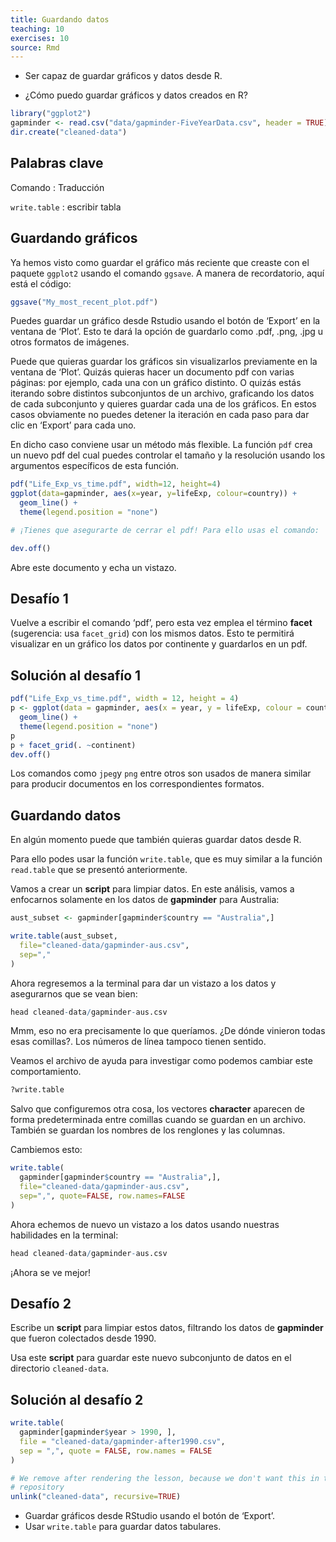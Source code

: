 ```yaml
---
title: Guardando datos
teaching: 10
exercises: 10
source: Rmd
---
```


::::::::::::::::::::::::::::::::::::::: objectives

- Ser capaz de guardar gráficos y datos desde R.

::::::::::::::::::::::::::::::::::::::::::::::::::

:::::::::::::::::::::::::::::::::::::::: questions

- ¿Cómo puedo guardar gráficos y datos creados en R?

::::::::::::::::::::::::::::::::::::::::::::::::::

```r
library("ggplot2")
gapminder <- read.csv("data/gapminder-FiveYearData.csv", header = TRUE)
dir.create("cleaned-data")
```

:::::::::::::::::::::::::::::::::::::::  checklist

## Palabras clave

Comando : Traducción

`write.table` : escribir tabla


::::::::::::::::::::::::::::::::::::::::::::::::::

## Guardando gráficos

Ya hemos visto como guardar el gráfico más reciente que creaste con el paquete `ggplot2`
usando el comando `ggsave`. A manera de recordatorio, aquí está el código:

```r
ggsave("My_most_recent_plot.pdf")
```

Puedes guardar un gráfico desde Rstudio usando el botón de 'Export' en la
ventana de 'Plot'. Esto te dará la opción de guardarlo como .pdf, .png, .jpg
u otros formatos de imágenes.

Puede que quieras guardar los gráficos sin visualizarlos previamente
en la ventana de 'Plot'. Quizás quieras hacer un documento pdf con varias
páginas: por ejemplo, cada una con un gráfico distinto. O quizás estás
iterando sobre distintos subconjuntos de un archivo, graficando los datos
de cada subconjunto y quieres guardar cada una de los gráficos. En estos casos obviamente no
puedes detener la iteración en cada paso para dar clic en 'Export' para
cada uno.

En dicho caso conviene usar un método más flexible. La función `pdf` crea un
nuevo pdf del cual puedes controlar el tamaño y la resolución usando los
argumentos específicos de esta función.

```r
pdf("Life_Exp_vs_time.pdf", width=12, height=4)
ggplot(data=gapminder, aes(x=year, y=lifeExp, colour=country)) +
  geom_line() +
  theme(legend.position = "none") 

# ¡Tienes que asegurarte de cerrar el pdf! Para ello usas el comando:

dev.off()
```

Abre este documento y echa un vistazo.

:::::::::::::::::::::::::::::::::::::::  challenge

## Desafío 1

Vuelve a escribir el comando 'pdf', pero esta vez emplea el término **facet** (sugerencia: usa `facet_grid`) con los
mismos datos. Esto te permitirá visualizar en un gráfico los datos por continente y guardarlos en un pdf.

:::::::::::::::  solution

## Solución al desafío 1

```r
pdf("Life_Exp_vs_time.pdf", width = 12, height = 4)
p <- ggplot(data = gapminder, aes(x = year, y = lifeExp, colour = country)) +
  geom_line() +
  theme(legend.position = "none")
p
p + facet_grid(. ~continent)
dev.off()
```

:::::::::::::::::::::::::

::::::::::::::::::::::::::::::::::::::::::::::::::

Los comandos como `jpeg`y `png` entre otros son usados de manera similar para producir
documentos en los correspondientes formatos.

## Guardando datos

En algún momento puede que también quieras guardar datos desde R.

Para ello podes usar la función `write.table`, que es muy similar a la
función `read.table` que se presentó anteriormente.

Vamos a crear un **script** para limpiar datos. En este análisis, vamos a
enfocarnos solamente en los datos de **gapminder** para Australia:

```r
aust_subset <- gapminder[gapminder$country == "Australia",]

write.table(aust_subset,
  file="cleaned-data/gapminder-aus.csv",
  sep=","
)
```

Ahora regresemos a la terminal para dar un vistazo a los datos y
asegurarnos que se vean bien:

```r
head cleaned-data/gapminder-aus.csv
```

Mmm, eso no era precisamente lo que queríamos. ¿De dónde vinieron todas
esas comillas?. Los números de línea tampoco tienen sentido.

Veamos el archivo de ayuda para investigar como podemos cambiar este
comportamiento.

```r
?write.table
```

Salvo que configuremos otra cosa, los vectores **character** aparecen de forma predeterminada entre comillas cuando se
guardan en un archivo. También se guardan los nombres de los renglones y las
columnas.

Cambiemos esto:

```r
write.table(
  gapminder[gapminder$country == "Australia",],
  file="cleaned-data/gapminder-aus.csv",
  sep=",", quote=FALSE, row.names=FALSE
)
```

Ahora echemos de nuevo un vistazo a los datos usando nuestras habilidades en
la terminal:

```r
head cleaned-data/gapminder-aus.csv
```

¡Ahora se ve mejor!

:::::::::::::::::::::::::::::::::::::::  challenge

## Desafío 2

Escribe un **script** para limpiar estos datos, filtrando los datos de
**gapminder** que fueron colectados desde 1990.

Usa este **script** para guardar este nuevo subconjunto de datos en el
directorio `cleaned-data`.

:::::::::::::::  solution

## Solución al desafío 2

```r
write.table(
  gapminder[gapminder$year > 1990, ],
  file = "cleaned-data/gapminder-after1990.csv",
  sep = ",", quote = FALSE, row.names = FALSE
)
```

:::::::::::::::::::::::::

::::::::::::::::::::::::::::::::::::::::::::::::::

```r
# We remove after rendering the lesson, because we don't want this in the lesson
# repository
unlink("cleaned-data", recursive=TRUE)
```



:::::::::::::::::::::::::::::::::::::::: keypoints

- Guardar gráficos desde RStudio usando el botón de 'Export'.
- Usar `write.table` para guardar datos tabulares.

::::::::::::::::::::::::::::::::::::::::::::::::::


